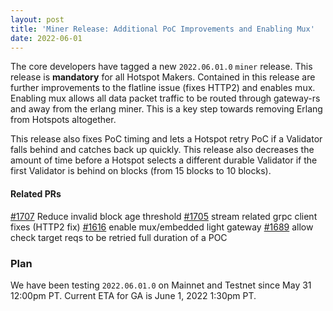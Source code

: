```yaml
---
layout: post
title: 'Miner Release: Additional PoC Improvements and Enabling Mux'
date: 2022-06-01
---
```


The core developers have tagged a new `2022.06.01.0` `miner` release. This release is **mandatory**
for all Hotspot Makers. Contained in this release are further improvements to the flatline issue
(fixes HTTP2) and enables mux. Enabling mux allows all data packet traffic to be routed through
gateway-rs and away from the erlang miner. This is a key step towards removing Erlang from Hotspots
altogether.

This release also fixes PoC timing and lets a Hotspot retry PoC if a Validator falls behind and
catches back up quickly. This release also decreases the amount of time before a Hotspot selects a
different durable Validator if the first Validator is behind on blocks (from 15 blocks to 10
blocks).

#### Related PRs

[#1707](https://github.com/helium/miner/pull/1707) Reduce invalid block age threshold
[#1705](https://github.com/helium/miner/pull/1705) stream related grpc client fixes (HTTP2 fix)
[#1616](https://github.com/helium/miner/pull/1616) enable mux/embedded light gateway
[#1689](https://github.com/helium/miner/pull/1689) allow check target reqs to be retried full
duration of a POC

### Plan

We have been testing `2022.06.01.0` on Mainnet and Testnet since May 31 12:00pm PT. Current ETA for
GA is June 1, 2022 1:30pm PT.
